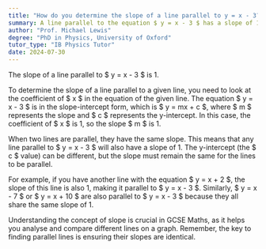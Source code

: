 ```yaml
---
title: "How do you determine the slope of a line parallel to y = x - 3?"
summary: A line parallel to the equation $ y = x - 3 $ has a slope of 1, as parallel lines share the same slope.
author: "Prof. Michael Lewis"
degree: "PhD in Physics, University of Oxford"
tutor_type: "IB Physics Tutor"
date: 2024-07-30
---
```


The slope of a line parallel to $ y = x - 3 $ is 1.

To determine the slope of a line parallel to a given line, you need to look at the coefficient of $ x $ in the equation of the given line. The equation $ y = x - 3 $ is in the slope-intercept form, which is $ y = mx + c $, where $ m $ represents the slope and $ c $ represents the y-intercept. In this case, the coefficient of $ x $ is 1, so the slope $ m $ is 1.

When two lines are parallel, they have the same slope. This means that any line parallel to $ y = x - 3 $ will also have a slope of 1. The y-intercept (the $ c $ value) can be different, but the slope must remain the same for the lines to be parallel.

For example, if you have another line with the equation $ y = x + 2 $, the slope of this line is also 1, making it parallel to $ y = x - 3 $. Similarly, $ y = x - 7 $ or $ y = x + 10 $ are also parallel to $ y = x - 3 $ because they all share the same slope of 1.

Understanding the concept of slope is crucial in GCSE Maths, as it helps you analyse and compare different lines on a graph. Remember, the key to finding parallel lines is ensuring their slopes are identical.
    
